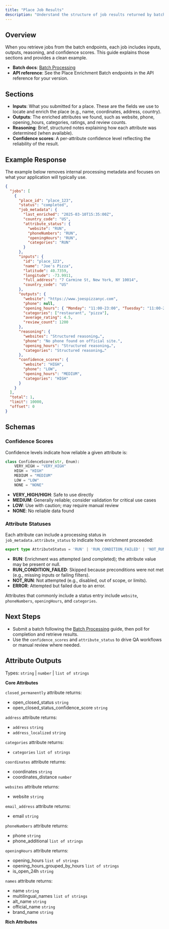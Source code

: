 ```yaml
---
title: "Place Job Results"
description: "Understand the structure of job results returned by batch endpoints"
---
```



## Overview

When you retrieve jobs from the batch endpoints, each job includes inputs, outputs, reasoning, and confidence scores. This guide explains those sections and provides a clean example.

- **Batch docs**: [Batch Processing](/guides/batch-processing)
- **API reference**: See the Place Enrichment Batch endpoints in the API reference for your version.

## Sections

- **Inputs**: What you submitted for a place. These are the fields we use to locate and enrich the place (e.g., name, coordinates, address, country).
- **Outputs**: The enriched attributes we found, such as website, phone, opening_hours, categories, ratings, and review counts.
- **Reasoning**: Brief, structured notes explaining how each attribute was determined (when available).
- **Confidence scores**: A per-attribute confidence level reflecting the reliability of the result.

## Example Response

The example below removes internal processing metadata and focuses on what your application will typically use.

```json
{
  "jobs": [
    {
      "place_id": "place_123",
      "status": "completed",
      "job_metadata": {
        "last_enriched": "2025-03-10T15:35:00Z",
        "country_code": "US",
        "attribute_status": {
          "website": "RUN",
          "phoneNumbers": "RUN",
          "openingHours": "RUN",
          "categories": "RUN"
        }
      },
      "inputs": {
        "id": "place_123",
        "name": "Joe's Pizza",
        "latitude": 40.7359,
        "longitude": -73.9911,
        "full_address": "7 Carmine St, New York, NY 10014",
        "country_code": "US"
      },
      "outputs": {
        "website": "https://www.joespizzanyc.com",
        "phone": null,
        "opening_hours": { "Monday": "11:00-23:00", "Tuesday": "11:00-23:00" },
        "categories": ["restaurant", "pizza"],
        "average_rating": 4.5,
        "review_count": 1200
      },
      "reasoning": {
        "websites": "Structured reasoning…",
        "phone": "No phone found on official site.",
        "opening_hours": "Structured reasoning…",
        "categories": "Structured reasoning…"
      },
      "confidence_scores": {
        "website": "HIGH",
        "phone": "LOW",
        "opening_hours": "MEDIUM",
        "categories": "HIGH"
      }
    }
  ],
  "total": 1,
  "limit": 10000,
  "offset": 0
}
```

## Schemas

### Confidence Scores

Confidence levels indicate how reliable a given attribute is:

```python
class ConfidenceScore(str, Enum):
    VERY_HIGH = "VERY_HIGH"
    HIGH = "HIGH"
    MEDIUM = "MEDIUM"
    LOW = "LOW"
    NONE = "NONE"
```

- **VERY_HIGH/HIGH**: Safe to use directly
- **MEDIUM**: Generally reliable; consider validation for critical use cases
- **LOW**: Use with caution; may require manual review
- **NONE**: No reliable data found

### Attribute Statuses

Each attribute can include a processing status in `job_metadata.attribute_status` to indicate how enrichment proceeded:

```ts
export type AttributeStatus = 'RUN' | 'RUN_CONDITION_FAILED' | 'NOT_RUN' | 'ERROR'
```

- **RUN**: Enrichment was attempted (and completed); the attribute value may be present or null.
- **RUN_CONDITION_FAILED**: Skipped because preconditions were not met (e.g., missing inputs or failing filters).
- **NOT_RUN**: Not attempted (e.g., disabled, out of scope, or limits).
- **ERROR**: Attempted but failed due to an error.

Attributes that commonly include a status entry include `website`, `phoneNumbers`, `openingHours`, and `categories`.

## Next Steps

- Submit a batch following the [Batch Processing](/guides/batch-processing) guide, then poll for completion and retrieve results.
- Use the `confidence_scores` and `attribute_status` to drive QA workflows or manual review where needed.


## Attribute Outputs

Types: `string` | `number` | `list of strings`


**Core Attributes**

`closed_permanently` attribute returns:
  - open_closed_status `string`
  - open_closed_status_confidence_score `string`

`address` attribute returns:
  - `address` `string`
  - `address_localized` `string`

`categories` attribute returns:
  - `categories` `list of strings`

`coordinates` attribute returns:
  - coordinates `string`
  - coordinates_distance `number`

`websites` attribute returns:
  - website `string`

`email_address` attribute returns:
  - email `string`

`phoneNumbers` attribute returns:
  - phone `string`
  - phone_additional `list of strings`

`openingHours` attribute returns:
  - opening_hours `list of strings`
  - opening_hours_grouped_by_hours `list of strings`
  - is_open_24h `string`

`names` attribute returns:
  - name `string`
  - multilingual_names `list of strings`
  - alt_name `string`
  - official_name `string`
  - brand_name `string`

**Rich Attributes**
<RichAttributesSnippet />